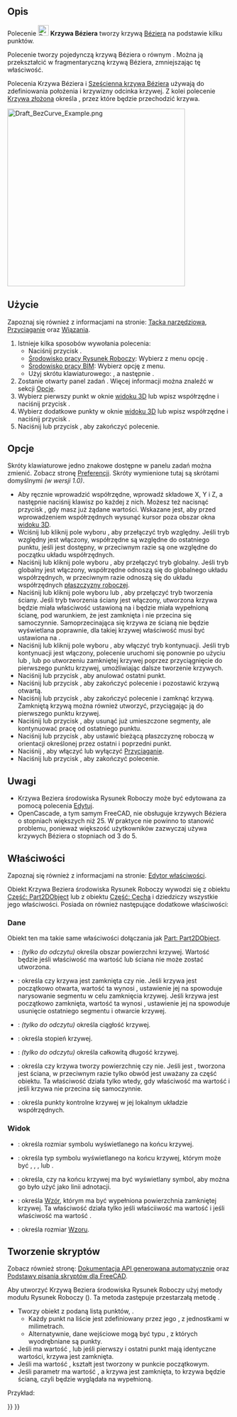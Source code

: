 <languages/>

{{Docnav/pl
|[[Draft_CubicBezCurve/pl|Sześcienna krzywa Béziera]]
|[[Draft_Point/pl|Punkt]]
|[[Draft_Workbench/pl|Środowisko pracy Rysunek Roboczy]]
|IconL=Draft_CubicBezCurve.svg
|IconR=Draft_Point.svg
|IconC=Workbench_Draft.svg
}}

{{GuiCommand/pl
|Name=Draft BezCurve
|Name/pl=Rysunek Roboczy: Krzywa Béziera
|MenuLocation=Kreślenie → Narzędzia krzywych Béziera → Krzywa Béziera<br>Kreślenie 2D → Krzywa Béziera
|Workbenches=[[Draft_Workbench/pl|Rysunek Roboczy]], [[BIM_Workbench/pl|BIM]]
|Shortcut={{KEY|B}} {{KEY|Z}}
|Version=0.14
|SeeAlso=[[Draft_CubicBezCurve/pl|Sześcienna krzywa Béziera]], [[Draft_BSpline/pl|Krzywa złożona]]
}}

<span id="Description"></span>
==Opis== 

Polecenie [[Image:Draft_BezCurve.svg|24px]] '''Krzywa Béziera''' tworzy krzywą [http://en.wikipedia.org/wiki/Bezier_curve Béziera] na podstawie kilku punktów.

Polecenie tworzy pojedynczą krzywą Béziera o {{PropertyData|Stopniu}} równym {{incode|number_of_points - 1}}. Można ją przekształcić w fragmentaryczną krzywą Béziera, zmniejszając tę właściwość.

Polecenia Krzywa Béziera i [[Draft_CubicBezCurve/pl|Sześcienna krzywa Béziera]] używają {{Emphasis|punktów kontrolnych}} do zdefiniowania położenia i krzywizny odcinka krzywej. Z kolei polecenie [[Draft_BSpline/pl|Krzywa złożona]] określa {{Emphasis|dokładne punkty}}, przez które będzie przechodzić krzywa.

[[Image:Draft_BezCurve_Example.png|400px]]
{{Caption|Krzywa Beziera zdefiniowana przez wiele punktów}}

<span id="Usage"></span>
==Użycie==

Zapoznaj się również z informacjami na stronie: [[Draft_Tray/pl|Tacka narzędziowa]], [[Draft_Snap/pl|Przyciąganie]] oraz [[Draft_Constrain/pl|Wiązania]].

# Istnieje kilka sposobów wywołania polecenia:
#* Naciśnij przycisk {{Button|[[Image:Draft_BezCurve.svg|16px]] '''Krzywa Beziera'''}}.
#* [[Draft_Workbench/pl|Środowisko pracy Rysunek Roboczy]]: Wybierz z menu opcję {{MenuCommand|Kreślenie → Narzędzia krzywych Béziera → [[Image:Draft_BezCurve.svg|16px]] Krzywa Béziera}}.
#* [[BIM_Workbench/pl|Środowisko pracy BIM]]: Wybierz opcję {{MenuCommand|Kreślenie 2D → [[Image:Draft_BezCurve.svg|16px]] Krzywa Béziera}} z menu.
#* Użyj skrótu klawiaturowego: {{KEY|B}}, a następnie {{KEY|Z}}.
# Zostanie otwarty panel zadań {{MenuCommand|Krzywa Béziera}}. Więcej informacji można znaleźć w sekcji [[#Opcje|Opcje]].
# Wybierz pierwszy punkt w oknie [[3D_view/pl|widoku 3D]] lub wpisz współrzędne i naciśnij przycisk {{Button|[[Image:Draft_AddPoint.svg|16px]] Wprowadź punkt}}.
# Wybierz dodatkowe punkty w oknie [[3D_view/pl|widoku 3D]] lub wpisz współrzędne i naciśnij przycisk {{Button|[[Image:Draft_AddPoint.svg|16px]] Wprowadź punkt}}.
# Naciśnij {{KEY|Esc}} lub przycisk {{Button|Zamknij}}, aby zakończyć polecenie.

<span id="Options"></span>
==Opcje==

Skróty klawiaturowe jedno znakowe dostępne w panelu zadań można zmienić. Zobacz stronę [[Draft_Preferences/pl|Preferencji]]. Skróty wymienione tutaj są skrótami domyślnymi ''(w wersji 1.0)''.

* Aby ręcznie wprowadzić współrzędne, wprowadź składowe X, Y i Z, a następnie naciśnij klawisz {{KEY|Enter}} po każdej z nich. Możesz też nacisnąć przycisk {{Button|[[Image:Draft_AddPoint.svg|16px]] Wprowadź punkt}}, gdy masz już żądane wartości. Wskazane jest, aby przed wprowadzeniem współrzędnych wysunąć kursor poza obszar okna [[3D_view/pl|widoku 3D]].
* Wciśnij {{KEY|R}} lub kliknij pole wyboru {{MenuCommand|Względnie}}, aby przełączyć tryb względny. Jeśli tryb względny jest włączony, współrzędne są względne do ostatniego punktu, jeśli jest dostępny, w przeciwnym razie są one względne do początku układu współrzędnych.
* Naciśnij {{KEY|G}} lub kliknij pole wyboru {{MenuCommand|Globalnie}}, aby przełączyć tryb globalny. Jeśli tryb globalny jest włączony, współrzędne odnoszą się do globalnego układu współrzędnych, w przeciwnym razie odnoszą się do układu współrzędnych [[Draft_SelectPlane/pl|płaszczyzny roboczej]].
* Naciśnij {{KEY|F}} lub kliknij pole wyboru {{MenuCommand|Wypełniony}}{{VersionNoteMinus|1.0}} lub {{MenuCommand|Make face}}{{VersionNote|1.1}}, aby przełączyć tryb tworzenia ściany. Jeśli tryb tworzenia ściany jest włączony, utworzona krzywa będzie miała właściwość {{PropertyData/pl|Make Face}} ustawioną na {{TRUE/pl}} i będzie miała wypełnioną ścianę, pod warunkiem, że jest zamknięta i nie przecina się samoczynnie. Samoprzecinająca się krzywa ze ścianą nie będzie wyświetlana poprawnie, dla takiej krzywej właściwość {{PropertyData/pl|Make Face}} musi być ustawiona na {{FALSE/pl}}.
* Naciśnij {{KEY|N}} lub kliknij pole wyboru {{MenuCommand|Kontynuuj}}, aby włączyć tryb kontynuacji. Jeśli tryb kontynuacji jest włączony, polecenie uruchomi się ponownie po użyciu {{Button|[[Image:Draft_FinishLine.svg|16px]] Zakończ}} lub {{Button|[[Image:Draft_CloseLine.svg|16px]] Zamknij}}, lub po utworzeniu zamkniętej krzywej poprzez przyciągnięcie do pierwszego punktu krzywej, umożliwiając dalsze tworzenie krzywych.
* Naciśnij {{KEY|/}} lub przycisk {{Button|[[Image:Draft_UndoLine.svg|16px]] Cofnij}}, aby anulować ostatni punkt.
* Naciśnij {{KEY|A}} lub przycisk {{Button|[[Image:Draft_FinishLine.svg|16px]] Zakończ}}, aby zakończyć polecenie i pozostawić krzywą otwartą.
* Naciśnij {{KEY|O}} lub przycisk {{Button|[[Image:Draft_CloseLine.svg|16px]] Zamknij}}, aby zakończyć polecenie i zamknąć krzywą. Zamkniętą krzywą można również utworzyć, przyciągając ją do pierwszego punktu krzywej.
* Naciśnij {{KEY|W}} lub przycisk {{Button|[[Image:Draft Wipe.svg|16px]] Wyczyść}}, aby usunąć już umieszczone segmenty, ale kontynuować pracę od ostatniego punktu.
* Naciśnij {{KEY|U}} lub przycisk {{Button|[[Image:Draft SelectPlane.svg|16px]] [[Draft_SelectPlane/pl|Ustaw płaszczyznę roboczą]]}}, aby ustawić bieżącą płaszczyznę roboczą w orientacji określonej przez ostatni i poprzedni punkt.
* Naciśnij {{KEY|S}}, aby włączyć lub wyłączyć [[Draft_Snap|Przyciąganie]].
* Naciśnij {{KEY|Esc}} lub przycisk {{Button|Zamknij}}, aby zakończyć polecenie.

<span id="Notes"></span>
==Uwagi==

* Krzywa Beziera środowiska Rysunek Roboczy może być edytowana za pomocą polecenia [[Draft_Edit/pl|Edytuj]].
* OpenCascade, a tym samym FreeCAD, nie obsługuje krzywych Béziera o stopniach większych niż 25. W praktyce nie powinno to stanowić problemu, ponieważ większość użytkowników zazwyczaj używa krzywych Béziera o stopniach od 3 do 5.

<span id="Properties"></span>
==Właściwości==

Zapoznaj się również z informacjami na stronie: [[Property_editor/pl|Edytor właściwości]].

Obiekt Krzywa Beziera środowiska Rysunek Roboczy wywodzi się z obiektu [[Part_Part2DObject/pl|Część: Part2DObject]] {{VersionNoteMinus/pl|1.0}} lub z obiektu [[Part_Feature/pl|Część: Cecha]] {{VersionNotePlus/pl|1.1}} i dziedziczy wszystkie jego właściwości. Posiada on również następujące dodatkowe właściwości:

<span id="Data"></span>
===Dane===

{{TitleProperty|Dołączenie}}

Obiekt ten ma takie same właściwości dołączania jak [[Part_Part2DObject/pl#Dane|Part: Part2DObject]].

{{TitleProperty|Rysunek Roboczy}}

* {{PropertyData|Obszar|Area}}: ''(tylko do odczytu)'' określa obszar powierzchni krzywej. Wartość będzie {{value|0.0}} jeśli właściwość {{PropertyData|Utwórz ścianę}} ma wartość {{FALSE/pl}} lub ściana nie może zostać utworzona.
* {{PropertyData|Zamknięta|Bool}}: określa czy krzywa jest zamknięta czy nie. Jeśli krzywa jest początkowo otwarta, wartość ta wynosi {{FALSE/pl}}, ustawienie jej na {{TRUE/pl}} spowoduje narysowanie segmentu w celu zamknięcia krzywej. Jeśli krzywa jest początkowo zamknięta, wartość ta wynosi {{TRUE/pl}}, ustawienie jej na {{FALSE/pl}} spowoduje usunięcie ostatniego segmentu i otwarcie krzywej.
* {{PropertyData|Ciągła|IntegerList}}: ''(tylko do odczytu)'' określa ciągłość krzywej.
* {{PropertyData|Stopień|Integer}}: określa stopień krzywej.
* {{PropertyData|Długość|Length}}: ''(tylko do odczytu)'' określa całkowitą długość krzywej.
* {{PropertyData|Utwórz ścianę|Bool}}: określa czy krzywa tworzy powierzchnię czy nie. Jeśli jest {{TRUE/pl}}, tworzona jest ściana, w przeciwnym razie tylko obwód jest uważany za część obiektu. Ta właściwość działa tylko wtedy, gdy właściwość {{PropertyData|Zamknięta}} ma wartość {{TRUE/pl}} i jeśli krzywa nie przecina się samoczynnie.
* {{PropertyData|Punkty|VectorList}}: określa punkty kontrolne krzywej w jej lokalnym układzie współrzędnych.

<span id="View"></span>
===Widok===

{{TitleProperty|Rysunek Roboczy}}

* {{PropertyView|Rozmiar strzałki|Length}}: określa rozmiar symbolu wyświetlanego na końcu krzywej.
* {{PropertyView|Typ strzałki|Enumeration}}: określa typ symbolu wyświetlanego na końcu krzywej, którym może być {{value|Punkt}}, {{value|Okrąg}}, {{value|Strzałka}}, {{value|Grot}} lub {{value|Grot-2}}.
* {{PropertyView|Zakończenie strzałki|Bool}}: określa, czy na końcu krzywej ma być wyświetlany symbol, aby można go było użyć jako linii adnotacji.
* {{PropertyView|Wzór|Enumeration}}: określa [[Draft_Pattern/pl|Wzór]], którym ma być wypełniona powierzchnia zamkniętej krzywej. Ta właściwość działa tylko jeśli właściiwość {{PropertyData|Utwórz ścianę}} ma wartość {{TRUE/pl}} i jeśli właściwość {{PropertyView|Tryb wyświetlania}} ma wartość {{value|Cieniowany z krawędziami}}.
* {{PropertyView|Rozmiar wzoru|Float}}: określa rozmiar [[Draft_Pattern/pl|Wzoru]].

<span id="Scripting"></span>
==Tworzenie skryptów==

Zobacz również stronę: [https://freecad.github.io/SourceDoc/ Dokumentacja API generowana automatycznie] oraz [[FreeCAD_Scripting_Basics/pl|Podstawy pisania skryptów dla FreeCAD]].

Aby utworzyć Krzywą Beziera środowiska Rysunek Roboczy użyj metody {{incode|make_bezcurve}} modułu Rysunek Roboczy ({{Version/pl|0.19}}). Ta metoda zastępuje przestarzałą metodę {{incode|makeBezCurve}}.

{{Code|code=
bezcurve = make_bezcurve(pointslist, closed=False, placement=None, face=None, support=None, degree=None)
bezcurve = make_bezcurve(Part.Wire, closed=False, placement=None, face=None, support=None, degree=None)
}}

* Tworzy obiekt {{incode|bezcurve}} z podaną listą punktów, {{incode|pointslist}}.
** Każdy punkt na liście jest zdefiniowany przez jego {{incode|FreeCAD.Vector}}, z jednostkami w milimetrach.
** Alternatywnie, dane wejściowe mogą być typu {{incode|Part.Wire}}, z których wyodrębniane są punkty.
* Jeśli {{incode|closed}} ma wartość {{True/pl}}, lub jeśli pierwszy i ostatni punkt mają identyczne wartości, krzywa jest zamknięta.
* Jeśli {{incode|placement}} ma wartość {{incode|Brak}}, kształt jest tworzony w punkcie początkowym.
* Jeśli parametr {{incode|ściana}} ma wartość {{True/pl}}, a krzywa jest zamknięta, to krzywa będzie ścianą, czyli będzie wyglądała na wypełnioną.

Przykład:

{{Code|code=
import FreeCAD as App
import Draft

doc = App.newDocument()

p1 = App.Vector(0, 0, 0)
p2 = App.Vector(1000, 1000, 0)
p3 = App.Vector(2000, 0, 0)
p4 = App.Vector(1500, -2000, 0)

bezcurve1 = Draft.make_bezcurve([p1, p2, p3, p4], closed=True)
bezcurve2 = Draft.make_bezcurve([p4, 1.3*p2, p1, 4.1*p3], closed=True)
bezcurve3 = Draft.make_bezcurve([1.7*p3, 1.5*p4, 2.1*p2, p1], closed=True)

doc.recompute()
}}


{{Docnav/pl
|[[Draft_CubicBezCurve/pl|Sześcienna krzywa Béziera]]
|[[Draft_Point/pl|Punkt]]
|[[Draft_Workbench/pl|Środowisko pracy Rysunek Roboczy]]
|IconL=Draft_CubicBezCurve.svg
|IconR=Draft_Point.svg
|IconC=Workbench_Draft.svg
}}

{{Draft Tools navi{{#translation:}}}}
{{Userdocnavi{{#translation:}}}}